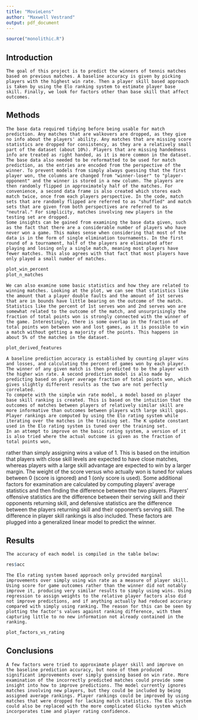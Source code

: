 ```yaml
---
title: "MovieLens"
author: "Maxwell Vestrand"
output: pdf_document
---
```


```r
source("monolithic.R")
```


## Introduction
	The goal of this project is to predict the winners of tennis matches based on previous matches. A baseline accuracy is given by picking players with the highest win rate. Then a player skill based approach is taken by using the Elo ranking system to estimate player base skill. Finally, we look for factors other than base skill that affect outcomes.
	
## Methods
	The base data required tidying before being usable for match prediction. Any matches that are walkovers are dropped, as they give no info about the players' ability. Any matches that are missing score statistics are dropped for consistency, as they are a relatively small part of the dataset (about 10%). Players that are missing handedness info are treated as right handed, as it is more common in the dataset.
	The base data also needed to be reformatted to be used for match prediction, as the entries are encoded from the perspective of the winner. To prevent models from simply always guessing that the first player won, the columns are changed from "winner-loser" to "player-opponent" and the winner is stored in a new column. The players are then randomly flipped in approximately half of the matches. For convenience, a second data frame is also created which stores each match twice, once from each players perspective. In the code, match sets that are randomly flipped are referred to as "shuffled" and match sets that are given from both perspectives are referred to as "neutral." For simplicity, matches involving new players in the testing set are dropped.
	Some insights can be gained from examining the base data given, such as the fact that there are a considerable number of players who have never won a game. This makes sense when considering that most of the data is in the form of single elimination tournaments. In the first round of a tournament, half of the players are eliminated after playing and losing only a single match, meaning most players have fewer matches. This also agrees with that fact that most players have only played a small number of matches.
```r
plot_win_percent
plot_n_matches
```
	We can also examine some basic statistics and how they are related to winning matches. Looking at the plot, we can see that statistics like the amount that a player double faults and the amount of 1st serves that are in bounds have little bearing on the outcome of the match. Statistics like the percent of 1st serves won and 2nd serves won are somewhat related to the outcome of the match, and unsurprisingly the fraction of total points won is strongly connected with the winner of the game. Interestingly, there is some overlap in the fraction of total points won between won and lost games, as it is possible to win a match without getting a majority of the points. This happens in about 5% of the matches in the dataset.
```r
plot_derived_features
```
	A baseline prediction accuracy is established by counting player wins and losses, and calculating the percent of games won by each player. The winner of any given match is then predicted to be the player with the higher win rate. A second prediction model is also made by predicting based on player average fraction of total points won, which gives slightly different results as the two are not perfectly correlated.
	To compete with the simple win rate model, a model based on player base skill ranking is created. This is based on the intuition that the outcomes of matches between players of relatively similar skill are more informative than outcomes between players with large skill gaps. Player rankings are computed by using the Elo rating system while iterating over the matches in the training set. The K update constant used in the Elo rating system is tuned over the training set.
	In an attempt to improve on the basic rating system, a version of it is also tried where the actual outcome is given as the fraction of total points won,
rather than simply assigning wins a value of 1. This is based on the intuition that players with close skill levels are expected to have close matches, whereas players with a large skill advantage are expected to win by a larger margin. The weight of the score versus who actually won is tuned for values between 0 (score is ignored) and 1 (only score is used).
	Some additional factors for examination are calculated by computing players' average statistics and then finding the difference between the two players. Players' offensive statistics are the difference between their serving skill and their opponents returning skill, and defensive statistics are the difference between the players returning skill and their opponent's serving skill. The difference in player skill rankings is also included. These factors are plugged into a generalized linear model to predict the winner.

## Results
	The accuracy of each model is compiled in the table below:
```r
res$acc
```
	The Elo rating system based approach only provided marginal improvements over simply using win rate as a measure of player skill. Using score for game outcomes rather than the winner did not notably improve it, producing very similar results to simply using wins. Using regression to assign weights to the relative player factors also did not improve predictions, and if anything actually had reduced accuracy compared with simply using ranking. The reason for this can be seen by plotting the factor's values against ranking difference, with them capturing little to no new information not already contained in the ranking.
```r
plot_factors_vs_rating
```

## Conclusions
	A few factors were tried to approximate player skill and improve on the baseline prediction accuracy, but none of them produced significant improvements over simply guessing based on win rate. More examination of the incorrectly predicted matches could provide some insight into how to improve predictions. The model currently ignores matches involving new players, but they could be included by being assigned average rankings. Player rankings could be improved by using matches that were dropped for lacking match statistics. The Elo system could also be replaced with the more complicated Glicko system which incorporates time and player rating confidence.